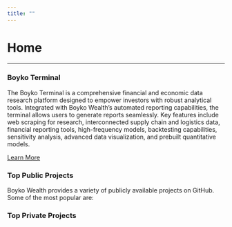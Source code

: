 ```yaml
---
title: ""
---
```


# Home

---

### Boyko Terminal

The Boyko Terminal is a comprehensive financial and economic data research platform designed to empower investors with robust analytical tools. Integrated with Boyko Wealth's automated reporting capabilities, the terminal allows users to generate reports seamlessly. Key features include web scraping for research, interconnected supply chain and logistics data, financial reporting tools, high-frequency models, backtesting capabilities, sensitivity analysis, advanced data visualization, and prebuilt quantitative models.

[Learn More](https://boykowealth.com/)

### Top Public Projects

Boyko Wealth provides a variety of publicly available projects on GitHub. Some of the most popular are:

### Top Private Projects
